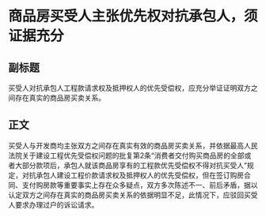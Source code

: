 # 商品房买受人主张优先权对抗承包人，须证据充分
## 副标题
买受人对抗承包人工程款请求权及抵押权人的优先受偿权，应充分举证证明双方之间存在真实的商品房买卖关系。
## 正文
买受人与开发商均主张双方之间存在真实有效的商品房买卖关系，并依据最高人民法院关于建设工程优先受偿权问题的批复第2条“消费者交付购买商品房的全部或者大部分款项后，承包人就该商品房享有的工程款优先受偿权不得对抗买受人”规定，对抗承包人建设工程价款请求权及抵押权人的优先受偿权，但在签订购房合同、支付购房款等重要事实上存在众多疑点，双方多次陈述不一、前后矛盾，据以认定双方之间存在真实的商品房买卖关系的依据明显不足，此情况下，应驳回买受人要求办理过户的诉讼请求。